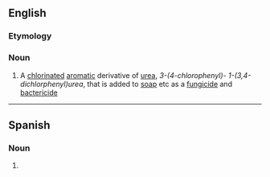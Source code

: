 ==English==

===Etymology===
{{rfe|en}}

===Noun===
{{wikipedia}}
{{en-noun|-}}

# A [[chlorinated]] [[aromatic]] derivative of [[urea]], ''3-(4-chlorophenyl)- 1-(3,4-dichlorphenyl)urea'', that is added to [[soap]] etc as a [[fungicide]] and [[bactericide]]
----

==Spanish==

===Noun===
{{es-noun|m|-}}

# {{l|en|triclocarban}}